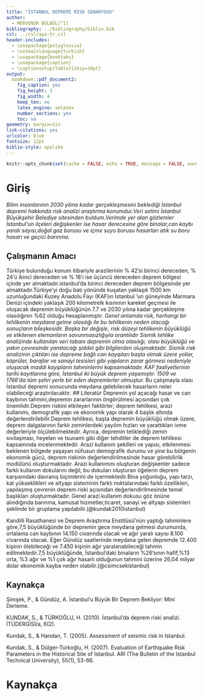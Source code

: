 ```yaml
---
title: "İSTANBUL DEPREMİ RİSK SENARYOSU"
author: 
  - MERVENUR BÜLBÜL[^1]
bibliography: ../bibliography/biblio.bib
csl: ../csl/apa-tr.csl
header-includes:
  - \usepackage{polyglossia}
  - \setmainlanguage{turkish}
  - \usepackage{booktabs}
  - \usepackage{caption} 
  - \captionsetup[table]{skip=10pt}
output:
  bookdown::pdf_document2:
    fig_caption: yes
    fig_height: 3
    fig_width: 4
    keep_tex: no
    latex_engine: xelatex
    number_sections: yes
    toc: no
geometry: margin=1in
link-citations: yes
urlcolor: blue
fontsize: 12pt
biblio-style: apalike
---
```

```r
knitr::opts_chunk$set(cache = FALSE, echo = TRUE, message = FALSE, warning = FALSE)
```

<!-- ======================================================================= -->
<!-- ============================== NOTLAR ================================= -->
<!-- ======================================================================= -->
[^1]: 19080207, [Github Repo](https://github.com/mervebulbul1/19080207/tree/main/AraSinav)



# Giriş

*Bilim insanlarının 2030 yılına kadar gerçekleşmesini beklediği İstanbul depremi hakkında risk analizi araştırma konumdur.Veri setimi İstanbul Büyükşehir Belediye sitesinden buldum.Verimde yer alan gözlemler İstanbul'un ilçeleri değişkenler ise hasar derecesine göre binalar,can kaybı yaralı sayısı,doğal gaz borusu ve içme suyu borusu hasarları atık su boru hasarı ve geçici barınma.*




## Çalışmanın Amacı
 Türkiye bulunduğu konum itibariyle arazilerinin % 42’si birinci dereceden, % 24’ü ikinci dereceden ve % 18’i ise üçüncü dereceden deprem bölgesi içinde yer almaktadır.istanbul'da birinci dereceden deprem bölgesinde yer almaktadır.Türkiye'yi doğu batı yönünde kuşatan yaklaşık 1500 km uzunluğundaki Kuzey Anadolu Fayı (KAF)ın İstanbul 'un güneyinde Marmara Denizi içindeki yaklaşık 200 kilometrelk kısmının kareket geçmesi ile oluşacak depremin büyüklüğünün 7.7 ve 2030 yılına kadar gerçekleşme olasılığının %62 olduğu hesaplanmıştır.
*Genel anlamda risk, herhangi bir tehlikenin meydana gelme olasılığı ile bu tehlikenin neden olacağı sonuçların bileşkesidir. Başka bir değişle, risk düzeyi tehlikenin büyüklüğü ve etkilenen elemanların savunmasızlığıyla orantılıdır
Sismik tehlike analizinde kullanılan veri tabanı depremin olma olasılığı, olası büyüklüğü ve yakın çevresinde yaratacağı şiddet gibi bilgilerden oluşmaktadır. Sismik risk analizinin çıktıları ise depreme bağlı can kayıpları başta olmak üzere
yollar, köprüler, barajlar ve sanayi tesisleri gibi yapıların zarar görmesi nedeniyle oluşacak maddi kayıpların tahminlerini kapsamaktadır.
KAF faaliyetlerinin tarihi kayıtlarına göre, İstanbul iki büyük deprem yaşamıştır.
1509 ve 1766'da tüm şehri yerle bir eden depremlerler olmuştur.*
Bu çalışmayla olası İstanbul depremi sonucunda meydana gelebilecek hasarların neler olabileceği araştırılacaktır.
## Literatür
  Depremin yol açacağı hasar ve can kaybının tahmini,depremin zararlarının öngörülmesi açısından çok önemlidir.Deprem riskini etkileyen faktörler; deprem tehlikesi,
arazi kullanımı, demografik yapı ve ekonomik yapı olarak 4 başlık altında değerlendirilebilir.Deprem tehlikesi, başta depremin büyüklüğü olmak üzere, deprem dalgalarının farklı zeminlerdeki yayılım hızları ve yarattıkları ivme değerleriyle ölçülebilmektedir. Ayrıca, depremin tetiklediği zemin sıvılaşması, heyelan ve tsunami gibi diğer tehditler de deprem tehlikesi kapsamında incelenmektedir. Arazi kullanım şekilleri ve yapısı, etkilenmesi beklenen bölgede yaşayan nüfusun demografik durumu ve yine bu bölgenin ekonomik gücü, deprem riskinin değerlendirilmesinde hasar görebilirlik modülünü oluşturmaktadır. Arazi kullanımını oluşturan değişkenler sadece farklı kullanım dokularını değil, bu dokuları oluşturan öğelerin deprem karşısındaki davranış biçimlerini de içermektedir.Bina yoğunluğu, yapı tarzı, kat yükseklikleri ve altyapı sisteminin farklı noktalarındaki farklı özellikleri, yapılaşmış çevrenin deprem riski açısından değerlendirilmesinde temel başlıkları oluşturmaktadır. Genel arazi kullanım  dokusu göz önüne alındığında barınma, kamusal hizmetler,ticaret, sanayi ve altyapı sistemleri şeklinde bir gruplama yapılabilir.(@kundak2010istanbul)
   
   
  Kandilli Rasathanesi ve Deprem Araştırma Enstitüsü'nün yaptığı tahminlere göre,7,5 büyüklüğünde bir depremin gece meydana gelmesi durumunda, ortalama can kaybının 14.150 civarında olacak ve ağır yaralı sayısı 8.100 civarında olacak. Eğer
Gündüz saatlerinde meydana gelen depremde 12.400 kişinin ölebileceği ve 7.450 kişinin ağır yaralanabileceği tahmin edilmektedir.7,5 büyüklüğünde, İstanbul'daki binaların %26'sının hafif,%13 orta, %3 ağır ve %1 çok ağır hasarlı olduğunun tahmini üzerine 26,04 milyar dolar ekonomik kayba neden olabilir.(@csimcsekistanbul)

## Kaynakça
Şimşek, P., & Gündüz, A. İstanbul’u Büyük Bir Deprem Bekliyor: Mini Derleme.

KUNDAK, S., & TÜRKOĞLU, H. (2010). İstanbul'da deprem riski analizi. İTÜDERGİSİ/a, 6(2).

Kundak, S., & Handan, T. (2005). Assessment of seismic risk in Istanbul.

Kundak, S., & Dülger-Türkoğlu, H. (2007). Evaluation of Earthquake Risk Parameters in the Historical Site of Istanbul. ARI (The Bulletin of the Istanbul Technical University), 55(1), 53-66.


\newpage
# Kaynakça {#references}
<div id="refs"></div>

